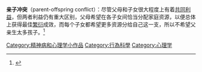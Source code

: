 
'''亲子冲突'''（parent-offspring conflict）：尽管父母和子女很大程度上有着[[共同利益|共同利益]]，但两者利益仍有重大区别，父母希望在各子女间恰当分配家庭资源，以便总体上获得最佳[[繁衍|繁衍]]成效，而每个子女都希望更多资源分给自己这一支，所以不希望父亲生太多孩子。<ref>{{Cite book|title=The Selfish Gene|last= Williams|first=G.C.|location=英國}}</ref>

{{Human-stub}}

[[Category:精神病和心理学小作品|Category:精神病和心理学小作品]]
[[Category:行為科學|Category:行為科學]]
[[Category:心理学|Category:心理学]]